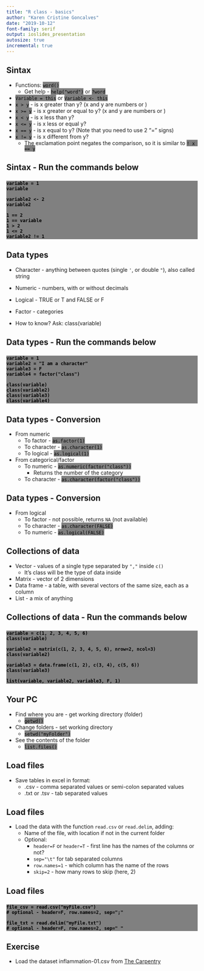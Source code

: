 ---
title: "R class - basics"
author: "Karen Cristine Goncalves"
date: "2019-10-12"
font-family: serif
output: ioslides_presentation	
autosize: true
incremental: true
---

<style>
.code {
background-color: grey;
color: black;
size: 0.9em;
}

</style>


## Sintax {#slide1}

- Functions:  <span class="code">`word()`</span>
	- Get help - <span class="code">`help("word")`</span> or <span class="code">`?word`</span>
- <span class="code">`Variable = this`</span> or <span class="code">`Variable <- this`</span>
- <span class="code">`x > y`</span> - is x greater than y? (x and y are numbers or )
- <span class="code">`x >= y`</span> - is x greater or equal to y? (x and y are numbers or )
- <span class="code">`x < y`</span> - is x less than y?
- <span class="code">`x <= y`</span> - is x less or equal y?
- <span class="code">`x == y`</span> - is x equal to y? (Note that you need to use 2 "=" signs)
- <span class="code">`x != y`</span> - is x different from y? 
	- The exclamation point negates the comparison, so it is similar to <span class="code">`! x == y`</span>

## Sintax - Run the commands below {#slide2}

### <b>
<div class="code">
```
variable = 1
variable

variable2 <- 2
variable2

1 == 2
1 == variable
1 > 2
1 <= 2
variable2 != 1
```
</div>
### </b>

## Data types {#slide3}

- Character - anything between quotes (single `'`, or double `"`), also called string
- Numeric - numbers, with or without decimals
- Logical - TRUE or T and FALSE or F
- Factor - categories 

- How to know? Ask: class(variable)

## Data types - Run the commands below {#slide4}

### <b>
<div class="code">
```
variable = 1
variable2 = "I am a character"
variable3 = F
variable4 = factor("class")

class(variable)
class(variable2)
class(variable3)
class(variable4)
```
</div>
### </b>

## Data types - Conversion {#slide5}

- From numeric
	- To factor - <span class="code">`as.factor(1)`</span>
	- To character - <span class="code">`as.character(1)`</span>
	- To logical - <span class="code">`as.logical(1)`</span>
- From categorical/factor
	- To numeric - <span class="code">`as.numeric(factor("class"))`</span>
		- Returns the number of the category
	- To character - <span class="code">`as.character(factor("class"))`</span>

## Data types - Conversion {#slide6}

- From logical
	- To factor - not possible, returns `NA` (not available)
	- To character - <span class="code">`as.character(FALSE)`</span>
	- To numeric - <span class="code">`as.logical(FALSE)`</span>

## Collections of data {#slide7}

- Vector - values of a single type separated by `","` inside `c()`
	- It's class will be the type of data inside
- Matrix - vector of 2 dimensions
- Data frame - a table, with several vectors of the same size, each as a column
- List - a mix of anything

## Collections of data - Run the commands below {#slide8}

### <b>
<div class="code">
```
variable = c(1, 2, 3, 4, 5, 6)
class(variable)

variable2 = matrix(c(1, 2, 3, 4, 5, 6), nrow=2, ncol=3)
class(variable2)

variable3 = data.frame(c(1, 2), c(3, 4), c(5, 6))
class(variable3)

list(variable, variable2, variable3, F, 1)
```
</div>
### </b>

## Your PC {#slide9}

- Find where you are - get working directory (folder)
	- <span class="code">`getwd()`</span>
- Change folders - set working directory
	- <span class="code">`setwd("myFolder")`</span>
- See the contents of the folder
	- <span class="code">`list.files()`</span>
	
## Load files {#slide10}

- Save tables in excel in format:
	- .csv - comma separated values or semi-colon separated values
	- .txt or .tsv - tab separated values

## Load files {#slide11}

- Load the data with the function `read.csv` or `read.delim`, adding:
	- Name of the file, with location if not in the current folder
	- Optional:
		- `header=F` or `header=T` - first line has the names of the columns or not?
		- `sep="\t"` for tab separated columns
		- `row.names=1` - which column has the name of the rows 
		- `skip=2` - how many rows to skip (here, 2)

## Load files {#slide12}

### <b>
<div class="code">
```
file_csv = read.csv("myFile.csv")
# optional - header=F, row.names=2, sep=";"

file_txt = read.delim("myFile.txt")
# optional - header=F, row.names=2, sep=" "
```
</div>
### </b>


## Exercise {#slide13}


- Load the dataset inflammation-01.csv from [The Carpentry](https://swcarpentry.github.io/shell-novice/setup.html)

